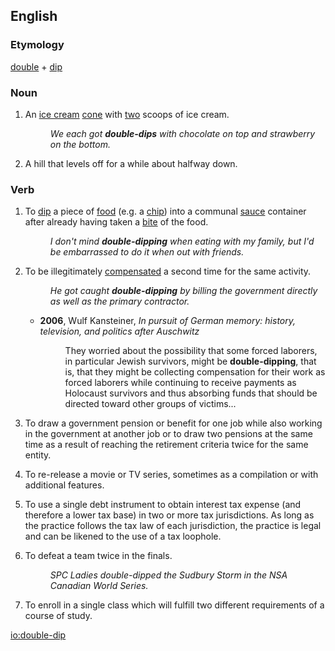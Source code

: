 ==English==

===Etymology===
[[double]] + [[dip]]

===Noun===
{{en-noun}}

# {{label|en|informal}} An [[ice cream]] [[cone]] with [[two]] scoops of ice cream.
#: ''We each got '''double-dips''' with chocolate on top and strawberry on the bottom.''
# {{label|en|roller coasters}} A hill that levels off for a while about halfway down.

===Verb===
{{en-verb|double-dipp}}

# {{label|en|informal}} To [[dip]] a piece of [[food]] (e.g. a [[chip]]) into a communal [[sauce]] container after already having taken a [[bite]] of the food.
#: ''I don't mind '''double-dipping''' when eating with my family, but I'd be embarrassed to do it when out with friends.''
# {{label|en|informal}} To be illegitimately [[compensate]]d a second time for the same activity.
#: ''He got caught '''double-dipping''' by billing the government directly as well as the primary contractor.''
#* '''2006''', Wulf Kansteiner, ''In pursuit of German memory: history, television, and politics after Auschwitz''
#*: They worried about the possibility that some forced laborers, in particular Jewish survivors, might be '''double-dipping''', that is, that they might be collecting compensation for their work as forced laborers while continuing to receive payments as Holocaust survivors and thus absorbing funds that should be directed toward other groups of victims...
# {{label|en|informal}} To draw a government pension or benefit for one job while also working in the government at another job or to draw two pensions at the same time as a result of reaching the retirement criteria twice for the same entity.
# {{label|en|entertainment industry}} To re-release a movie or TV series, sometimes as a compilation or with additional features.
# {{label|en|US|finance}} To use a single debt instrument to obtain interest tax expense (and therefore a lower tax base) in two or more tax jurisdictions. As long as the practice follows the tax law of each jurisdiction, the practice is legal and can be likened to the use of a tax loophole.
# {{label|en|softball}} To defeat a team twice in the finals.
#: ''SPC Ladies double-dipped the Sudbury Storm in the NSA Canadian World Series.''
# {{label|en|higher education}} To enroll in a single class which will fulfill two different requirements of a course of study.

[[io:double-dip]]